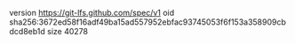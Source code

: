 version https://git-lfs.github.com/spec/v1
oid sha256:3672ed58f16adf49ba15ad557952ebfac93745053f6f153a358909cbdcd8eb1d
size 40278
